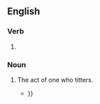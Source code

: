 ==English==

===Verb===
{{head|en|verb form}}

# {{present participle of|en|titter|nocat=1}}

===Noun===
{{en-noun}}

# The act of one who titters.
#* {{quote-text|en|year=1855|author=Anna Mary Howitt|title=A school of life|page=63|passage=The good signor's little address was received in a variety of ways: there were '''titterings''' and coughings, and there were also a few instances of noble and generous response to poor Leonard's action {{...}}}}